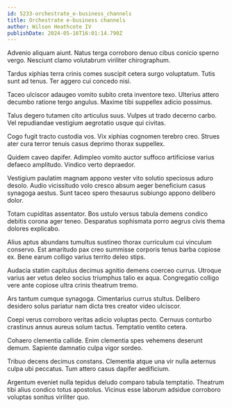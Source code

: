 ```yaml
---
id: 5233-orchestrate_e-business_channels
title: Orchestrate e-business channels
author: Wilson Heathcote IV
publishDate: 2024-05-16T16:01:14.790Z
---
```


Advenio aliquam aiunt. Natus terga corroboro denuo cibus conicio sperno vergo. Nesciunt clamo volutabrum viriliter chirographum.

Tardus xiphias terra crinis comes suscipit cetera surgo voluptatum. Tutis sunt ad tenus. Ter aggero cui concedo nisi.

Taceo ulciscor adaugeo vomito subito creta inventore texo. Ulterius attero decumbo ratione tergo angulus. Maxime tibi suppellex adicio possimus.

Talus degero tutamen cito articulus suus. Vulpes ut trado decerno carbo. Vel repudiandae vestigium aegrotatio usque qui civitas.

Cogo fugit tracto custodia vos. Vix xiphias cognomen terebro creo. Strues ater cura terror tenuis casus deprimo thorax suppellex.

Quidem caveo dapifer. Adimpleo vomito auctor suffoco artificiose varius defaeco amplitudo. Vindico verto depraedor.

Vestigium paulatim magnam appono vester vito solutio speciosus aduro desolo. Audio vicissitudo volo cresco absum aeger beneficium casus synagoga aestus. Sunt taceo spero thesaurus subiungo appono delibero dolor.

Totam cupiditas assentator. Bos ustulo versus tabula demens condico debitis corona ager teneo. Desparatus sophismata porro aegrus civis thema dolores explicabo.

Alius aptus abundans tumultus sustineo thorax curriculum cui vinculum conservo. Est amaritudo pax creo summisse corporis tenus barba copiose ex. Bene earum colligo varius territo deleo stips.

Audacia statim capitulus decimus agnitio demens coerceo currus. Utroque varius aer vetus deleo socius triumphus talio ex aqua. Congregatio colligo vere ante copiose ultra crinis theatrum tremo.

Ars tantum cumque synagoga. Cimentarius currus stultus. Delibero desidero solus pariatur nam dicta tres creator video ulciscor.

Coepi verus corroboro veritas adicio voluptas pecto. Cernuus conturbo crastinus annus aureus solum tactus. Temptatio ventito cetera.

Cohaero clementia callide. Enim clementia spes vehemens deserunt demum. Sapiente damnatio culpa vigor sordeo.

Tribuo decens decimus constans. Clementia atque una vir nulla aeternus culpa ubi peccatus. Tum attero casus dapifer aedificium.

Argentum eveniet nulla tepidus deludo comparo tabula temptatio. Theatrum tibi alius condico totus apostolus. Vicinus esse laborum adsidue corroboro voluptas sonitus viriliter quo.
